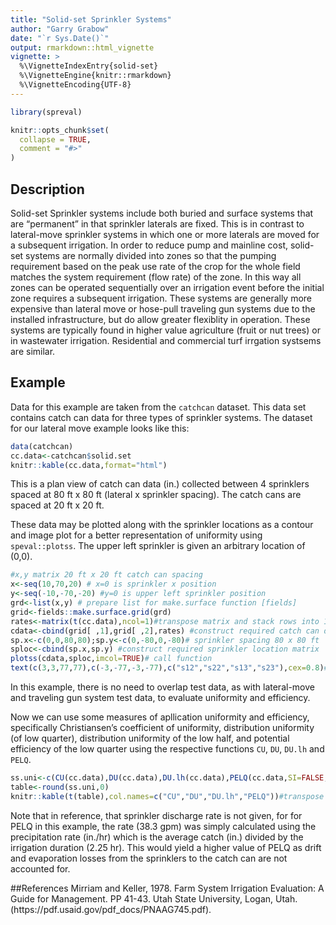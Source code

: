 ```yaml
---
title: "Solid-set Sprinkler Systems"
author: "Garry Grabow"
date: "`r Sys.Date()`"
output: rmarkdown::html_vignette
vignette: >
  %\VignetteIndexEntry{solid-set}
  %\VignetteEngine{knitr::rmarkdown}
  %\VignetteEncoding{UTF-8}
---
```

```r
library(spreval)
```

```r
knitr::opts_chunk$set(
  collapse = TRUE,
  comment = "#>"
)
```
## Description
Solid-set Sprinkler systems include both buried and surface systems that are "permanent" in that sprinkler laterals are fixed.  This is in contrast to lateral-move sprinkler systems in which one or more laterals are moved for a subsequent irrigation.  In order to reduce pump and mainline cost, solid-set systems are normally divided into zones so that the pumping requirement based on the peak use rate of the crop for the whole field matches the system requirement (flow rate) of the zone.  In this way all zones can be operated sequentially over an irrigation event before the initial zone requires a subsequent irrigation.  These systems are generally more expensive than lateral move or hose-pull traveling gun systems due to the installed infrastructure, but do allow greater flexiblity in operation.   These systems are typically found in higher value agriculture (fruit or nut trees) or in wastewater irrigation.  Residential and commercial turf irrgation systsems are similar.

## Example
Data for this example are taken from the `catchcan` dataset.  This data set contains catch can data for three types of sprinkler systems.  The dataset for our lateral move example looks like this:
```r
data(catchcan)
cc.data<-catchcan$solid.set
knitr::kable(cc.data,format="html")
```
This is a plan view of catch can data (in.) collected between 4 sprinklers spaced at 80 ft x 80 ft (lateral x sprinkler spacing). The catch cans are spaced at 20 ft x 20 ft.

These data may be plotted along with the sprinkler locations as a contour and image plot for a better representation of uniformity using `speval::plotss`.  The upper left sprinkler is given an arbitrary location of (0,0).

```r
#x,y matrix 20 ft x 20 ft catch can spacing
x<-seq(10,70,20) # x=0 is sprinkler x position
y<-seq(-10,-70,-20) #y=0 is upper left sprinkler position
grd<-list(x,y) # prepare list for make.surface function [fields]
grid<-fields::make.surface.grid(grd)
rates<-matrix(t(cc.data),ncol=1)#transpose matrix and stack rows into 1 column
cdata<-cbind(grid[ ,1],grid[ ,2],rates) #construct required catch can data matrix
sp.x<-c(0,0,80,80);sp.y<-c(0,-80,0,-80)# sprinkler spacing 80 x 80 ft
sploc<-cbind(sp.x,sp.y) #construct required sprinkler location matrix
plotss(cdata,sploc,imcol=TRUE)# call function
text(c(3,3,77,77),c(-3,-77,-3,-77),c("s12","s22","s13","s23"),cex=0.8)# label sprinklers as in reference
```
In this example, there is no need to overlap test data, as with lateral-move and traveling gun system test data, to evaluate uniformity and efficiency.

Now we can use some measures of apllication uniformity and efficiency, specifically Christiansen's coefficient of uniformity, distribution uniformity (of low quarter), distribution uniformity of the low half, and potential efficiency of the low quarter using the respective functions `CU`, `DU`, `DU.lh` and `PELQ`.
```r
ss.uni<-c(CU(cc.data),DU(cc.data),DU.lh(cc.data),PELQ(cc.data,SI=FALSE,rate=38.3,ss=80,sl=80,dur=2.25))# use U.S. cust. units
table<-round(ss.uni,0)
knitr::kable(t(table),col.names=c("CU","DU","DU.lh","PELQ"))#transpose array (table) for display

```

Note that in reference, that sprinkler discharge rate is not given, for for PELQ in this example, the rate (38.3 gpm) was simply calculated using the precipitation rate (in./hr) which is the average catch (in.) divided by the irrigation duration (2.25 hr). This would yield a higher value of PELQ as drift and evaporation losses from the sprinklers to the catch can are not accounted for.

##References
Mirriam and Keller, 1978. Farm System Irrigation Evaluation: A Guide for Management.  PP 41-43.
Utah State University, Logan, Utah. (https://pdf.usaid.gov/pdf_docs/PNAAG745.pdf).
